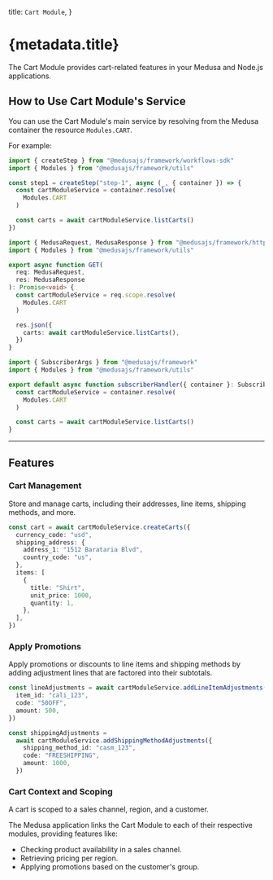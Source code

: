
  title: `Cart Module`,
}

# {metadata.title}

The Cart Module provides cart-related features in your Medusa and Node.js applications.

## How to Use Cart Module's Service

You can use the Cart Module's main service by resolving from the Medusa container the resource `Modules.CART`.

For example:

<CodeTabs groupId="resource-type">
  <CodeTab label="Workflow Step" value="workflow-step">

```ts title="src/workflows/hello-world/step1.ts"
import { createStep } from "@medusajs/framework/workflows-sdk"
import { Modules } from "@medusajs/framework/utils"

const step1 = createStep("step-1", async (_, { container }) => {
  const cartModuleService = container.resolve(
    Modules.CART
  )

  const carts = await cartModuleService.listCarts()
})
```

  </CodeTab>
  <CodeTab label="API Route" value="api-route">

```ts title="src/api/store/custom/route.ts"
import { MedusaRequest, MedusaResponse } from "@medusajs/framework/http"
import { Modules } from "@medusajs/framework/utils"

export async function GET(
  req: MedusaRequest,
  res: MedusaResponse
): Promise<void> {
  const cartModuleService = req.scope.resolve(
    Modules.CART
  )

  res.json({
    carts: await cartModuleService.listCarts(),
  })
}
```

  </CodeTab>
  <CodeTab label="Subscriber" value="subscribers">

```ts title="src/subscribers/custom-handler.ts"
import { SubscriberArgs } from "@medusajs/framework"
import { Modules } from "@medusajs/framework/utils"

export default async function subscriberHandler({ container }: SubscriberArgs) {
  const cartModuleService = container.resolve(
    Modules.CART
  )

  const carts = await cartModuleService.listCarts()
}
```

  </CodeTab>
</CodeTabs>

---

## Features

### Cart Management

Store and manage carts, including their addresses, line items, shipping methods, and more.

```ts
const cart = await cartModuleService.createCarts({
  currency_code: "usd",
  shipping_address: {
    address_1: "1512 Barataria Blvd",
    country_code: "us",
  },
  items: [
    {
      title: "Shirt",
      unit_price: 1000,
      quantity: 1,
    },
  ],
})
```

### Apply Promotions

Apply promotions or discounts to line items and shipping methods by adding adjustment lines that are factored into their subtotals.

```ts
const lineAdjustments = await cartModuleService.addLineItemAdjustments({
  item_id: "cali_123",
  code: "50OFF",
  amount: 500,
})

const shippingAdjustments =
  await cartModuleService.addShippingMethodAdjustments({
    shipping_method_id: "casm_123",
    code: "FREESHIPPING",
    amount: 1000,
  })
```

### Cart Context and Scoping

A cart is scoped to a sales channel, region, and a customer.

The Medusa application links the Cart Module to each of their respective modules, providing features like:

- Checking product availability in a sales channel.
- Retrieving pricing per region.
- Applying promotions based on the customer's group.
